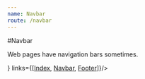 ```yaml
---
name: Navbar
route: /navbar
---
```



#Navbar

Web pages have navigation bars sometimes.

<PropsTable of={Navbar} />

<Playground>
    <Navbar logo={<img style={{maxWidth: "300px"}} src="https://dailybruin.com/img/db_logo.svg"></img>}
            links={[<a href="/">Index</a>, <a href="/navbar">Navbar</a>, <a href="/footer">Footer</a>]}/>
</Playground>
